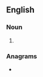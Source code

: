 ==English==

===Noun===
{{head|en|noun plural form}}

# {{plural of|photobioreactor|lang=en}}

===Anagrams===
* {{l|en|biophotoreactors}}
